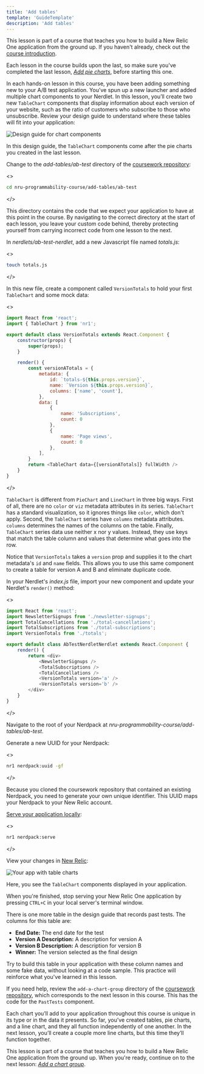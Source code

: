 ```yaml
---
title: 'Add tables'
template: 'GuideTemplate'
description: 'Add tables'
---
```


<HideWhenEmbedded>

<Callout variant="course">

This lesson is part of a course that teaches you how to build a New Relic One application from the ground up. If you haven't already, check out the [course introduction](/ab-test).

Each lesson in the course builds upon the last, so make sure you've completed the last lesson, [_Add pie charts_](/build-apps/ab-test/pie-charts), before starting this one.

</Callout>

</HideWhenEmbedded>

In each hands-on lesson in this course, you have been adding something new to your A/B test application. You’ve spun up a new launcher and added multiple chart components to your Nerdlet. In this lesson, you’ll create two new `TableChart` components that display information about each version of your website, such as the ratio of customers who subscribe to those who unsubscribe. Review your design guide to understand where these tables will fit into your application:

![Design guide for chart components](../../../images/ab-test/charts-design-guide.png)

In this design guide, the `TableChart` components come after the pie charts you created in the last lesson.

<Steps>

<Step>

Change to the _add-tables/ab-test_ directory of the [coursework repository](https://github.com/newrelic-experimental/nru-programmability-course):

<>

```sh
cd nru-programmability-course/add-tables/ab-test
```
</>

This directory contains the code that we expect your application to have at this point in the course. By navigating to the correct directory at the start of each lesson, you leave your custom code behind, thereby protecting yourself from carrying incorrect code from one lesson to the next.

</Step>

<Step>

In _nerdlets/ab-test-nerdlet_, add a new Javascript file named _totals.js_:

<>

```sh
touch totals.js
```
</>

</Step>

<Step>

In this new file, create a component called `VersionTotals` to hold your first `TableChart` and some mock data:

<>

```js fileName=nerdlets/ab-test-nerdlet/totals.js
import React from 'react';
import { TableChart } from 'nr1';

export default class VersionTotals extends React.Component {
    constructor(props) {
        super(props);
    }

    render() {
        const versionATotals = {
            metadata: {
                id: `totals-${this.props.version}`,
                name: `Version ${this.props.version}`,
                columns: ['name', 'count'],
            },
            data: [
                {
                    name: 'Subscriptions',
                    count: 0
                },
                {
                    name: 'Page views',
                    count: 0
                },
            ],
        }
        return <TableChart data={[versionATotals]} fullWidth />
    }
}
```

</>

`TableChart` is different from `PieChart` and `LineChart` in three big ways. First of all, there are no `color` or `viz` metadata attributes in its series. `TableChart` has a standard visualization, so it ignores things like `color`, which don't apply. Second, the `TableChart` series have `columns` metadata attributes. `columns` determines the names of the columns on the table. Finally, `TableChart` series data use neither x nor y values. Instead, they use keys that match the table column and values that determine what goes into the row.

Notice that `VersionTotals` takes a `version` prop and supplies it to the chart metadata's `id` and `name` fields. This allows you to use this same component to create a table for version A and B and eliminate duplicate code.

</Step>

<Step>

In your Nerdlet's _index.js_ file, import your new component and update your Nerdlet's `render()` method:

<>

```js fileName=nerdlets/ab-test-nerdlet/index.js lineHighlight=5,13-14
import React from 'react';
import NewsletterSignups from './newsletter-signups';
import TotalCancellations from './total-cancellations';
import TotalSubscriptions from './total-subscriptions';
import VersionTotals from './totals';

export default class AbTestNerdletNerdlet extends React.Component {
    render() {
        return <div>
            <NewsletterSignups />
            <TotalSubscriptions />
            <TotalCancellations />
            <VersionTotals version='a' />
            <VersionTotals version='b' />
        </div>
    }
}
```
</>

</Step>

<Step>

Navigate to the root of your Nerdpack at _nru-programmability-course/add-tables/ab-test_.

</Step>

<Step>

Generate a new UUID for your Nerdpack:

<>

```sh
nr1 nerdpack:uuid -gf
```
</>

Because you cloned the coursework repository that contained an existing Nerdpack, you need to generate your own unique identifier. This UUID maps your Nerdpack to your New Relic account.

</Step>

<Step>

[Serve your application locally](/build-apps/publish-deploy/serve):

<>

```sh
nr1 nerdpack:serve
```
</>

</Step>

<Step>

View your changes in [New Relic](https://one.newrelic.com?nerdpacks=local):

![Your app with table charts](../../../images/ab-test/table-charts.png)

Here, you see the `TableChart` components displayed in your application.

When you're finished, stop serving your New Relic One application by pressing `CTRL+C` in your local server's terminal window.

</Step>

</Steps>

<Callout variant="tip" title="Extra credit">

There is one more table in the design guide that records past tests. The columns for this table are:

- **End Date:** The end date for the test
- **Version A Description:** A description for version A
- **Version B Description:** A description for version B
- **Winner:** The version selected as the final design

Try to build this table in your application with these column names and some fake data, without looking at a code sample. This practice will reinforce what you've learned in this lesson.

If you need help, review the `add-a-chart-group` directory of the [coursework repository](https://github.com/newrelic-experimental/nru-programmability-course), which corresponds to the next lesson in this course. This has the code for the `PastTests` component.

</Callout>

Each chart you’ll add to your application throughout this course is unique in its type or in the data it presents. So far, you’ve created tables, pie charts, and a line chart, and they all function independently of one another. In the next lesson, you’ll create a couple more line charts, but this time they’ll function together.

<HideWhenEmbedded>

<Callout variant="course">

This lesson is part of a course that teaches you how to build a New Relic One application from the ground up. When you're ready, continue on to the next lesson: [_Add a chart group_](/build-apps/ab-test/chart-group).

</Callout>

</HideWhenEmbedded>
